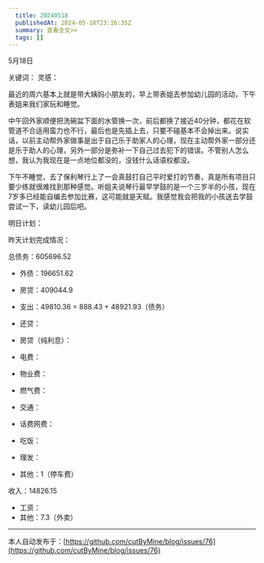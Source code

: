 ```yaml
---
  title: 20240518
  publishedAt: 2024-05-18T23:16:35Z
  summary: 查看全文>>
  tags: []
---
```


5月18日

关键词：
灵感：

最近的周六基本上就是带大姨妈小朋友的，早上带表姐去参加幼儿园的活动，下午表姐来我们家玩和睡觉。

中午回外家顺便把洗碗盆下面的水管换一次，前后都换了接近40分钟，都花在软管道不合适用蛮力也不行，最后也是先插上去，只要不碰基本不会掉出来。说实话，以前主动帮外家做事是出于自己乐于助家人的心理，现在主动帮外家一部分还是乐于助人的心理，另外一部分是弥补一下自己过去犯下的错误。不管别人怎么想，我认为我现在是一点地位都没的，没钱什么话语权都没。

下午不睡觉，去了保利琴行上了一会真鼓打自己平时爱打的节奏，真是所有项目只要少练就很难找到那种感觉。听姐夫说琴行最早学鼓的是一个三岁半的小孩，现在7岁多已经能自编去参加比赛，这可能就是天赋。我感觉我会把我的小孩送去学鼓尝试一下，读幼儿园后吧。

明日计划：

昨天计划完成情况：

总债务：605696.52
- 外债：196651.62
- 房贷：409044.9

- 支出：49810.36 = 888.43 + 48921.93（债务）
- 还贷：
- 房贷（纯利息）：
- 电费：
- 物业费：
- 燃气费：
- 交通：
- 话费网费：
- 吃饭：
- 理发：
- 其他：1（停车费）

收入：14826.15
- 工资：
- 其他：7.3（外卖）


---
本人自动发布于：[https://github.com/cutByMine/blog/issues/76](https://github.com/cutByMine/blog/issues/76)
